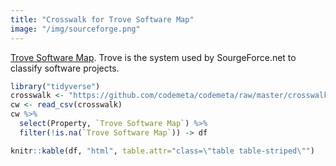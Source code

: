 ```yaml
---
title: "Crosswalk for Trove Software Map"
image: "/img/sourceforge.png"
---
```


[Trove Software Map](https://sourceforge.net/p/easyhtml5/tracinst/Software%20Map%20and%20Trove/#what-is-trove). Trove is the system used by SourgeForce.net to classify software projects.  


```r
library("tidyverse")
crosswalk <- "https://github.com/codemeta/codemeta/raw/master/crosswalk.csv"
cw <- read_csv(crosswalk)
cw %>% 
  select(Property, `Trove Software Map`) %>%
  filter(!is.na(`Trove Software Map`)) -> df

knitr::kable(df, "html", table.attr="class=\"table table-striped\"")
```